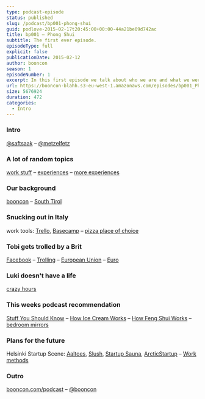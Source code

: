 ```yaml
---
type: podcast-episode
status: published
slug: /podcast/bp001-phong-shui
guid: podlove-2015-02-17t20:45:00+00:00-44a21be09d742ac
title: bp001 – Phong Shui
subtitle: The first ever episode.
episodeType: full
explicit: false
publicationDate: 2015-02-12
author: booncon
season: 1
episodeNumber: 1
excerpt: In this first episode we talk about who we are and what we were up to in the last week including random topics like feng shui.
url: https://booncon-blahh.s3-eu-west-1.amazonaws.com/episodes/bp001_Phong-Shui.mp3
size: 5676924
duration: 472
categories:
  - Intro
---
```


### Intro

[@saftsaak](https://twitter.com/saftsaak) – [@metzelfetz](https://twitter.com/metzelfetz)

### A lot of random topics

[work stuff](http://booncon.com) – [experiences](http://boonconic.com) – [more experiences](http://pixels.fi)

### Our background

[booncon](http://booncon.com) – [South Tirol](https://en.wikipedia.org/wiki/South_Tyrol)

### Snucking out in Italy

work tools: [Trello](http://trello.com), [Basecamp](http://basecamp.com) – [pizza place of choice](http://www.labruschettamerano.com)

### Tobi gets trolled by a Brit

[Facebook](http://facebook.com/) – [Trolling](<https://en.wikipedia.org/wiki/Troll_(Internet)>) – [European Union](https://en.wikipedia.org/wiki/European_Union) – [Euro](https://en.wikipedia.org/wiki/Euro)

### Luki doesn't have a life

[crazy hours](https://github.com/sftsk#contributions-calendar)

### This weeks podcast recommendation

[Stuff You Should Know](http://www.stuffyoushouldknow.com/podcasts/) – [How Ice Cream Works](http://www.stuffyoushouldknow.com/podcasts/how-ice-cream-works/) – [How Feng Shui Works](http://www.stuffyoushouldknow.com/podcasts/how-feng-shui-works/) – [bedroom mirrors](http://fengshui.about.com/od/fengshuiforbedroom/qt/mirror_bed.htm)

### Plans for the future

Helsinki Startup Scene: [Aaltoes](http://aaltoes.com), [Slush](https://www.slush.org), [Startup Sauna](http://startupsauna.com), [ArcticStartup](http://www.arcticstartup.com) – [Work methods](http://boonconic.com/friendolleagues/)

### Outro

[booncon.com/podcast](http://booncon.com/podcast) – [@booncon](https://twitter.com/booncon)
